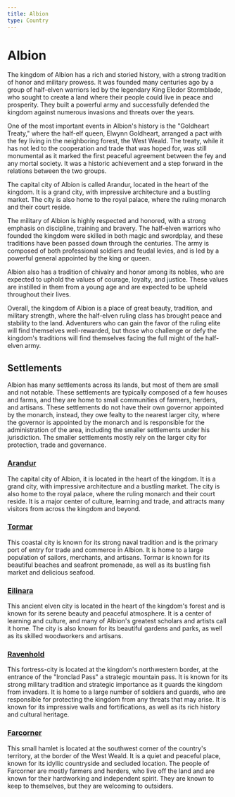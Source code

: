 ```yaml
---
title: Albion
type: Country
---
```

# Albion

The kingdom of Albion has a rich and storied history, with a strong tradition of honor and military prowess. It was founded many centuries ago by a group of half-elven warriors led by the legendary King Eledor Stormblade, who sought to create a land where their people could live in peace and prosperity. They built a powerful army and successfully defended the kingdom against numerous invasions and threats over the years.

One of the most important events in Albion's history is the "Goldheart Treaty," where the half-elf queen, Elwynn Goldheart, arranged a pact with the fey living in the neighboring forest, the West Weald. The treaty, while it has not led to the cooperation and trade that was hoped for, was still monumental as it marked the first peaceful agreement between the fey and any mortal society. It was a historic achievement and a step forward in the relations between the two groups.

The capital city of Albion is called Arandur, located in the heart of the kingdom. It is a grand city, with impressive architecture and a bustling market. The city is also home to the royal palace, where the ruling monarch and their court reside.

The military of Albion is highly respected and honored, with a strong emphasis on discipline, training and bravery. The half-elven warriors who founded the kingdom were skilled in both magic and swordplay, and these traditions have been passed down through the centuries. The army is composed of both professional soldiers and feudal levies, and is led by a powerful general appointed by the king or queen.

Albion also has a tradition of chivalry and honor among its nobles, who are expected to uphold the values of courage, loyalty, and justice. These values are instilled in them from a young age and are expected to be upheld throughout their lives.

Overall, the kingdom of Albion is a place of great beauty, tradition, and military strength, where the half-elven ruling class has brought peace and stability to the land. Adventurers who can gain the favor of the ruling elite will find themselves well-rewarded, but those who challenge or defy the kingdom's traditions will find themselves facing the full might of the half-elven army.

## Settlements

Albion has many settlements across its lands, but most of them are small and not notable. These settlements are typically composed of a few houses and farms, and they are home to small communities of farmers, herders, and artisans. These settlements do not have their own governor appointed by the monarch, instead, they owe fealty to the nearest larger city, where the governor is appointed by the monarch and is responsible for the administration of the area, including the smaller settlements under his jurisdiction. The smaller settlements mostly rely on the larger city for protection, trade and governance.

### [Arandur](./large-settlements/arandur)

The capital city of Albion, it is located in the heart of the kingdom. It is a grand city, with impressive architecture and a bustling market. The city is also home to the royal palace, where the ruling monarch and their court reside. It is a major center of culture, learning and trade, and attracts many visitors from across the kingdom and beyond.

### [Tormar](./large-settlements/tormar)

This coastal city is known for its strong naval tradition and is the primary port of entry for trade and commerce in Albion. It is home to a large population of sailors, merchants, and artisans. Tormar is known for its beautiful beaches and seafront promenade, as well as its bustling fish market and delicious seafood.

### [Eilinara](./large-settlements/eilinara)
This ancient elven city is located in the heart of the kingdom's forest and is known for its serene beauty and peaceful atmosphere. It is a center of learning and culture, and many of Albion's greatest scholars and artists call it home. The city is also known for its beautiful gardens and parks, as well as its skilled woodworkers and artisans.

### [Ravenhold](./large-settlements/ravenhold)
This fortress-city is located at the kingdom's northwestern border, at the entrance of the "Ironclad Pass" a strategic mountain pass. It is known for its strong military tradition and strategic importance as it guards the kingdom from invaders. It is home to a large number of soldiers and guards, who are responsible for protecting the kingdom from any threats that may arise. It is known for its impressive walls and fortifications, as well as its rich history and cultural heritage.

### [Farcorner](./other-settlements/farcorner)
This small hamlet is located at the southwest corner of the country's territory, at the border of the West Weald. It is a quiet and peaceful place, known for its idyllic countryside and secluded location. The people of Farcorner are mostly farmers and herders, who live off the land and are known for their hardworking and independent spirit. They are known to keep to themselves, but they are welcoming to outsiders.
